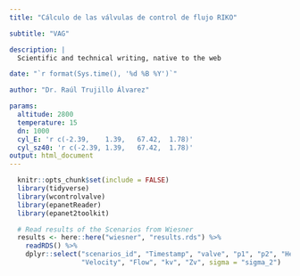 ```yaml
---
title: "Cálculo de las válvulas de control de flujo RIKO"

subtitle: "VAG"

description: | 
  Scientific and technical writing, native to the web

date: "`r format(Sys.time(), '%d %B %Y')`"

author: "Dr. Raúl Trujillo Álvarez"

params:
  altitude: 2800
  temperature: 15
  dn: 1000
  cyl_E: 'r c(-2.39,	1.39,	67.42,	1.78)'
  cyl_sz40: 'r c(-2.39,	1.39,	67.42,	1.78)'
output: html_document
---
```



```r

  knitr::opts_chunk$set(include = FALSE)
  library(tidyverse)
  library(wcontrolvalve)
  library(epanetReader)
  library(epanet2toolkit)

```



```r
  
  # Read results of the Scenarios from Wiesner
  results <- here::here("wiesner", "results.rds") %>% 
    readRDS() %>% 
    dplyr::select("scenarios_id", "Timestamp", "valve", "p1", "p2", "Headloss",
                  "Velocity", "Flow", "kv", "Zv", sigma = "sigma_2")

```

